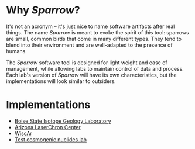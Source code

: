 # Why *Sparrow*?

It's not an acronym – it's just nice to name software artifacts after real
things. The name *Sparrow* is meant to evoke the spirit of this tool: sparrows
are small, common birds that come in many different types. They tend to blend
into their environment and are well-adapted to the presence of humans.

The *Sparrow* software tool is designed for light weight and ease of management,
while allowing labs to maintain control of data and process. Each lab's version
of *Sparrow* will have its own characteristics, but the implementations will look
similar to outsiders.

# Implementations

- [Boise State Isotope Geology Laboratory](http://sparrow.boisestate.edu)
- [Arizona LaserChron Center](http://upbtoolbox.com)
- [WiscAr](https://sparrow-data.org/labs/wiscar)
- [Test cosmogenic nuclides lab](https://sparrow-data.org/labs/cosmo-test)
